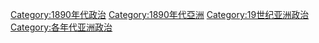 [[Category:1890年代政治|Category:1890年代政治]]
[[Category:1890年代亞洲|Category:1890年代亞洲]]
[[Category:19世纪亚洲政治|Category:19世纪亚洲政治]]
[[Category:各年代亚洲政治|Category:各年代亚洲政治]]
